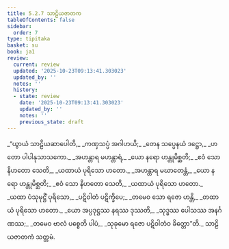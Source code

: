 ```yaml
---
title: 5.2.7 သာဠိယဇာတက
tableOfContents: false
sidebar:
  order: 7
type: tipitaka
basket: su
book: ja1
review:
  current: review
  updated: '2025-10-23T09:13:41.303023'
  updated_by: ''
  notes: ''
  history:
  - state: review
    date: '2025-10-23T09:13:41.303023'
    updated_by: ''
    notes: ''
    previous_state: draft
---
```



<ReviewStatus review={frontmatter.review} showDetails={true} />

<HypothesisAnnotation frontmatter={frontmatter} />

<DynamicBreadcrumb />

<Division number="90" book="ja1" e="ch" v="22" p="130">

<Paragraph number="1253" type="verses" book="ja1">
_“ယွာယံ သာဠိယဆာပေါတိ,_  
_ကဏှသပ္ပံ အဂါဟယိ;_  
_တေန သပ္ပေနယံ ဒဋ္ဌော,_  
_ဟတော ပါပါနုသာသကော._  

</Paragraph>

</Division>
<Division number="91" book="ja1" e="ch" v="22" p="130">

<Paragraph number="1254" type="verses" book="ja1">
_အဟန္တာရ မဟန္တာရံ,_  
_ယော နရော ဟန္တုမိစ္ဆတိ;_  
_ဧဝံ သော နိဟတော သေတိ,_  
_ယထာယံ ပုရိသော ဟတော._  

</Paragraph>

</Division>
<Division number="92" book="ja1" e="ch" v="22" p="131">

<Paragraph number="1255" type="verses" book="ja1">
_အဟန္တာရ မဃာတေန္တံ,_  
_ယော နရော ဟန္တုမိစ္ဆတိ;_  
_ဧဝံ သော နိဟတော သေတိ,_  
_ယထာယံ ပုရိသော ဟတော._  

</Paragraph>

</Division>
<Division number="93" book="ja1" e="ch" v="22" p="131">

<Paragraph number="1256" type="verses" book="ja1">
_ယထာ ပံသုမုဋ္ဌိံ ပုရိသော,_  
_ပဋိဝါတံ ပဋိက္ခိပေ;_  
_တမေဝ သော ရဇော ဟန္တိ,_  
_တထာယံ ပုရိသော ဟတော._  

</Paragraph>

</Division>
<Division number="94" book="ja1" e="ch" v="22" p="131">

<Paragraph number="1257" type="verses" book="ja1">
_ယော အပ္ပဒုဋ္ဌဿ နရဿ ဒုဿတိ,_  
_သုဒ္ဓဿ ပေါသဿ အနင်္ဂဏဿ;_  
_တမေဝ ဗာလံ ပစ္စေတိ ပါပံ,_  
_သုခုမော ရဇော ပဋိဝါတံဝ ခိတ္တော”တိ._  


</Paragraph>
</Division>

<Paragraph number="1258" type="center" book="ja1">
သာဠိယဇာတကံ သတ္တမံ.
</Paragraph>